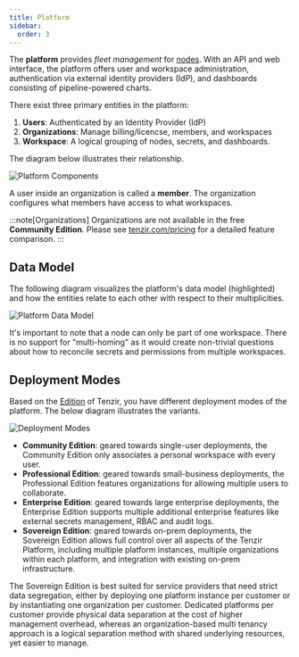 ```yaml
---
title: Platform
sidebar:
  order: 3
---
```


The **platform** provides _fleet management_ for [nodes](/explanations/architecture/node). With an API
and web interface, the platform offers user and workspace administration,
authentication via external identity providers (IdP), and dashboards consisting
of pipeline-powered charts.

There exist three primary entities in the platform:

1. **Users**: Authenticated by an Identity Provider (IdP)
2. **Organizations**: Manage billing/licencse, members, and workspaces
3. **Workspace**: A logical grouping of nodes, secrets, and dashboards.

The diagram below illustrates their relationship.

![Platform Components](platform/platform-components.svg)

A user inside an organization is called a **member**. The organization
configures what members have access to what workspaces.

:::note[Organizations]
Organizations are not available in the free **Community Edition**. Please see
[tenzir.com/pricing](https://tenzir.com/pricing) for a detailed
feature comparison.
:::

## Data Model

The following diagram visualizes the platform's data model (highlighted) and how
the entities relate to each other with respect to their multiplicities.

![Platform Data Model](platform/platform-data-model.svg)

It's important to note that a node can only be part of one workspace. There is
no support for "multi-homing" as it would create non-trivial questions about how
to reconcile secrets and permissions from multiple workspaces.

## Deployment Modes

Based on the [Edition](https://tenzir.com/pricing) of Tenzir, you have different
deployment modes of the platform. The below diagram illustrates the variants.

![Deployment Modes](platform/deployment-modes.svg)

- **Community Edition**: geared towards single-user deployments, the Community
  Edition only associates a personal workspace with every user.
- **Professional Edition**: geared towards small-business deployments, the
  Professional Edition features organizations for allowing multiple users to
  collaborate.
- **Enterprise Edition**: geared towards large enterprise deployments, the
  Enterprise Edition supports multiple additional enterprise features like
  external secrets management, RBAC and audit logs.
- **Sovereign Edition**: geared towards on-prem deployments, the Sovereign
  Edition allows full control over all aspects of the Tenzir Platform,
  including multiple platform instances, multiple organizations
  within each platform, and integration with existing on-prem infrastructure.

The Sovereign Edition is best suited for service providers that need strict data
segregation, either by deploying one platform instance per customer or by
instantiating one organization per customer. Dedicated platforms per customer
provide physical data separation at the cost of higher management overhead,
whereas an organization-based multi tenancy approach is a logical separation
method with shared underlying resources, yet easier to manage.
